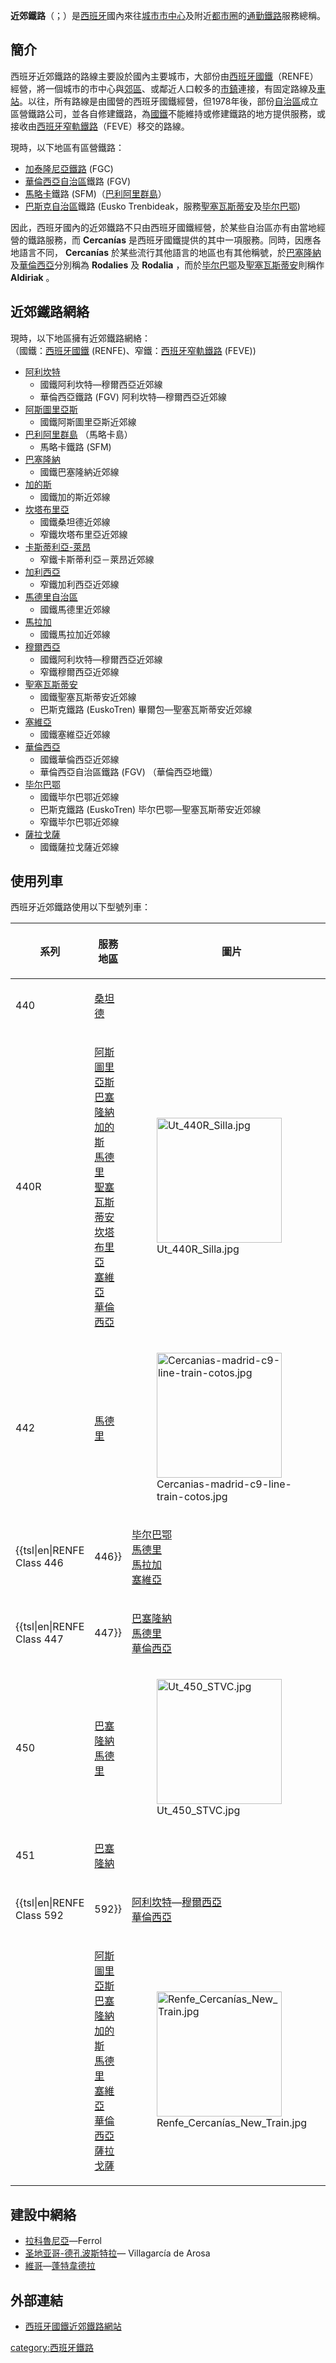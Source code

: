 {{Infobox public transit
|name                        = 近郊鐵路
|native_name                 = {{lang|es|Cercanías}}{{es}}<br/>{{lang|ca|Rodalies, Rodalia}}{{ca}}<br/>{{lang|eu|Aldiriak}}{{eu}}
|logo                       = Cercanias Logo.svg
| logo_alt                    = 
| logo_size                   = 
| logo_caption                = 
| image                       = 
| image_alt                   = 
| image_size                  = 
| image_caption               = 
| image2                      = 
| image_alt2                  = 
| image_size2                 = 
| image_caption2              = 
|owner                       = [[西班牙國家鐵路|西班牙國家鐵路]]等
|locale                      = {{ESP}}各大[[都會區|都會區]]
|type                        = [[通勤鐵路|通勤鐵路]]
|lines                       = 
|stations                    = 
|ridership                   = 
|annual_ridership            =
|chief_executive             =
|headquarters                = 
|website                     =
|callcentre                  =
|began_operation             = 
|operation_will_start        =
|ended_operation             =
|operator                    = 
|marks                       =
|host                        =
|vehicles                    = 
|train_length                =
|headway                     = 
|system_length               = 
|notrack                     =
|track_gauge                 = 
|ogauge                      =
|minradius                   = 
|el                          =
|average_speed               = 
|top_speed                   =  
|osm_id                      =
|map                         = [[File:Map_of_Cercania_systems_in_Spain.png|275px]]
|map_name                    = 
|map_state                   = show
}}

'''近郊鐵路'''（{{lang-es|'''Cercanías'''}}；{{IPA-es|θerkaˈni.as|lang}}）是[[西班牙|西班牙]]國內來往[[城市|城市]][[市中心|市中心]]及附近[[都市圈|都市圈]]的[[通勤鐵路|通勤鐵路]]服務總稱。

== 簡介 ==
西班牙近郊鐵路的路線主要設於國內主要城市，大部份由[[西班牙國家鐵路|西班牙國鐵]]（RENFE）經營，將一個城市的市中心與[[郊區|郊區]]、或鄰近人口較多的[[市鎮|市鎮]]連接，有固定路線及[[鐵路車站|車站]]。以往，所有路線是由國營的西班牙國鐵經營，但1978年後，部份[[自治區|自治區]]成立區營鐵路公司，並各自修建鐵路，為[[國鐵|國鐵]]不能維持或修建鐵路的地方提供服務，或接收由[[西班牙窄軌鐵路|西班牙窄軌鐵路]]（FEVE）移交的路線。

現時，以下地區有區營鐵路：

* [[加泰隆尼亞鐵路|加泰隆尼亞鐵路]] (FGC)
* [[華倫西亞自治區|華倫西亞自治區]]鐵路 (FGV)
* [[馬略卡|馬略卡]]鐵路 (SFM)（[[巴利阿里群島|巴利阿里群島]]）
* [[巴斯克自治區|巴斯克自治區]]鐵路 (Eusko Trenbideak，服務[[聖塞瓦斯蒂安|聖塞瓦斯蒂安]]及[[毕尔巴鄂|毕尔巴鄂]])

因此，西班牙國內的近郊鐵路不只由西班牙國鐵經營，於某些自治區亦有由當地經營的鐵路服務，而 '''Cercanías''' 是西班牙國鐵提供的其中一項服務。同時，因應各地語言不同， '''Cercanías''' 於某些流行其他語言的地區也有其他稱號，於[[巴塞隆納|巴塞隆納]]及[[華倫西亞|華倫西亞]]分別稱為 '''Rodalies''' 及 '''Rodalia''' ，而於[[毕尔巴鄂|毕尔巴鄂]]及[[聖塞瓦斯蒂安|聖塞瓦斯蒂安]]則稱作 '''Aldiriak''' 。

{{multiple image
 | align     = right
 | direction = vertical
 | footer    = 西班牙各地使用的近郊鐵路標誌
 | width     = 200
 | image1    = Renfe Cercanías.svg
 | alt1      = {{lang|es|Renfe Cercanías}}
 | image2    = Renfe Rodalies.svg
 | alt2      = {{lang|es|Renfe Rodalies}}
 | image3    = Renfe Aldiriak.svg
 | alt3      = {{lang|es|Renfe Aldiriak}}
 | image4    = Renfe Rodalia.svg
 | alt4      = {{lang|es|Renfe Rodalia}}
 | image5    = Rodalies de Catalunya logo.svg
 | alt5      = {{lang|ca|Rodalies de Catalunya}}
 | footer_align = center
}}

==近郊鐵路網絡==
現時，以下地區擁有近郊鐵路網絡：<br>
（國鐵：[[西班牙國鐵|西班牙國鐵]] (RENFE)、窄鐵：[[西班牙窄軌鐵路|西班牙窄軌鐵路]] (FEVE))

* [[阿利坎特|阿利坎特]]
** 國鐵阿利坎特—穆爾西亞近郊線
** 華倫西亞鐵路 (FGV) 阿利坎特—穆爾西亞近郊線
* [[阿斯圖里亞斯|阿斯圖里亞斯]]
** 國鐵阿斯圖里亞斯近郊線
* [[巴利阿里群島|巴利阿里群島]] （馬略卡島）
** 馬略卡鐵路 (SFM)
* [[巴塞隆納|巴塞隆納]]
** 國鐵巴塞隆納近郊線
* [[加的斯|加的斯]]
** 國鐵加的斯近郊線
* [[坎塔布里亞|坎塔布里亞]] 
** 國鐵桑坦德近郊線
** 窄鐵坎塔布里亞近郊線
* [[卡斯蒂利亞-萊昂|卡斯蒂利亞-萊昂]]
** 窄鐵卡斯蒂利亞－萊昂近郊線
* [[加利西亞_(西班牙)|加利西亞]]
** 窄鐵加利西亞近郊線
* [[馬德里自治區|馬德里自治區]]
** 國鐵馬德里近郊線
* [[馬拉加|馬拉加]]
** 國鐵馬拉加近郊線
* [[穆爾西亞|穆爾西亞]]
** 國鐵阿利坎特—穆爾西亞近郊線
** 窄鐵穆爾西亞近郊線
* [[聖塞瓦斯蒂安|聖塞瓦斯蒂安]]
** 國鐵聖塞瓦斯蒂安近郊線
** 巴斯克鐵路 (EuskoTren) 畢爾包—聖塞瓦斯蒂安近郊線
* [[塞維亞|塞維亞]] 
** 國鐵塞維亞近郊線
* [[華倫西亞|華倫西亞]]
** 國鐵華倫西亞近郊線
** 華倫西亞自治區鐵路 (FGV) （華倫西亞地鐵）
* [[毕尔巴鄂|毕尔巴鄂]]
** 國鐵毕尔巴鄂近郊線
** 巴斯克鐵路 (EuskoTren) 毕尔巴鄂—聖塞瓦斯蒂安近郊線
** 窄鐵毕尔巴鄂近郊線
* [[薩拉戈薩|薩拉戈薩]]
** 國鐵薩拉戈薩近郊線

==使用列車==

西班牙近郊鐵路使用以下型號列車：

{| border="1" cellspacing="0" cellpadding="5" align="center"
! 系列 !! 服務地區 !! 圖片
|-
| 440 || [[桑坦德|桑坦德]] ||     
|-
| 440R || [[阿斯圖里亞斯|阿斯圖里亞斯]]<br>[[巴塞隆納|巴塞隆納]]<br>[[加的斯|加的斯]]<br>[[馬德里|馬德里]]<br>[[聖塞瓦斯蒂安|聖塞瓦斯蒂安]]<br>[[坎塔布里亞|坎塔布里亞]]<br>[[塞維亞|塞維亞]]<br>[[華倫西亞|華倫西亞]] || 
[[File:Ut_440R_Silla.jpg|200px]]
|-
| 442 || [[馬德里|馬德里]] || [[File:Cercanias-madrid-c9-line-train-cotos.jpg|200px]]
|-
| {{tsl|en|RENFE Class 446||446}} || [[毕尔巴鄂|毕尔巴鄂]]<br>[[馬德里|馬德里]]<br>[[馬拉加|馬拉加]]<br>[[塞維亞|塞維亞]] || [[File:aldirikoakpeñota.jpg|200px]]
|-
| {{tsl|en|RENFE Class 447||447}} || [[巴塞隆納|巴塞隆納]]<br>[[馬德里|馬德里]]<br>[[華倫西亞|華倫西亞]] || [[File:Ut_447_UM_Silla.jpg|200px]]
|-
| 450 || [[巴塞隆納|巴塞隆納]]<br>[[馬德里|馬德里]] || [[File:Ut_450_STVC.jpg|200px]]
|-
| 451 || [[巴塞隆納|巴塞隆納]] ||
|-
| {{tsl|en|RENFE Class 592||592}} || [[阿利坎特|阿利坎特]]—[[穆爾西亞|穆爾西亞]]<br>[[華倫西亞|華倫西亞]] || [[File:59225M_RibaTuria.jpg|200px]]
|-
| {{tsl|en|Civia|}} || [[阿斯圖里亞斯|阿斯圖里亞斯]]<br>[[巴塞隆納|巴塞隆納]]<br>[[加的斯|加的斯]]<br>[[馬德里|馬德里]]<br>[[塞維亞|塞維亞]]<br>[[華倫西亞|華倫西亞]]<br>[[薩拉戈薩|薩拉戈薩]]  || [[File:Renfe_Cercanías_New_Train.jpg|200px]]
|}


==建設中網絡==

* [[拉科魯尼亞|拉科魯尼亞]]—Ferrol
* [[圣地亚哥-德孔波斯特拉|圣地亚哥-德孔波斯特拉]]— Villagarcía de Arosa
* [[維哥|維哥]]—[[蓬特韋德拉|蓬特韋德拉]]

==外部連結==
* [https://web.archive.org/web/20081103031825/http://www.renfe.es/cercanias/index.html 西班牙國鐵近郊鐵路網站 {{es}} ]

[[category:西班牙鐵路|category:西班牙鐵路]]